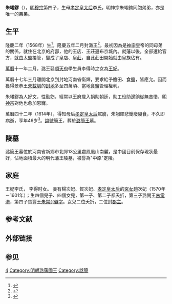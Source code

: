 '''朱翊鏐'''（{{bd|1568年|3月3日|1614年|7月4日|catIdx=Z朱}}），[[明穆宗|明穆宗]]第四子，生母[[孝定皇太后|孝定皇太后]]李氏，明神宗朱翊鈞同胞弟弟，亦是唯一的弟弟。

==生平==
隆慶二年（1568年）生<ref>{{cite web|title=大明穆宗庄皇帝实录第17卷|url=https://m.uuzuowen.com/gudianbook/shishudaquan/mingshilu/448890.html|access-date=2021-02-02|archive-date=2021-02-07|archive-url=https://web.archive.org/web/20210207234754/https://m.uuzuowen.com/gudianbook/shishudaquan/mingshilu/448890.html|dead-url=no}}</ref>，隆慶五年二月封潞王<ref>{{cite web|title=大明穆宗庄皇帝实录第54卷|url=https://m.uuzuowen.com/gudianbook/shishudaquan/mingshilu/448927.html|access-date=2021-06-07|archive-date=2021-06-07|archive-url=https://web.archive.org/web/20210607010606/https://m.uuzuowen.com/gudianbook/shishudaquan/mingshilu/448927.html|dead-url=no}}</ref>。最初因為是[[明神宗|神宗]]皇帝的同母弟的關係，就住在北京的府邸，他的王店、王莊遍布京城內。就藩以後，全部還給官方，就由太監接管，變成了皇店、[[皇莊|皇莊]]，自此莊田開始就由皇族佔有。

[[萬曆|萬曆]]十一年二月，潞王娶[[順天府|順天府]]學生員李得時之女為[[王妃|王妃]]。

萬曆十七年三月離開北京到封地河南省衛輝，要求給予贍田、食鹽，皆應允。因而獲得景恭王[[朱载圳|朱載圳]]的[[領地|封地]]多至四萬頃、當地食鹽管理權利。

朱翊鏐為人好文，性勤飭，經常以王府歲入捐助朝廷，助工役助邊餉從無吝惜，[[明神宗|明神宗]]對他也愈加恩寵。

萬曆四十二年（1614年），得知母后[[孝定皇太后|孝定皇太后]]駕崩，朱翊鏐悲慟廢寢食，不久即病逝，享年46岁<ref>{{cite web|title=大明神宗显皇帝实录第520卷|url=https://m.uuzuowen.com/gudianbook/shishudaquan/mingshilu/449444.html|access-date=2020-12-13|archive-date=2021-05-08|archive-url=https://web.archive.org/web/20210508093938/https://m.uuzuowen.com/gudianbook/shishudaquan/mingshilu/449444.html|dead-url=no}}</ref>。[[謚號|謚號]]簡王，葬於[[潞簡王墓|潞簡王墓]]。

==陵墓==
潞簡王墓位於河南省新鄉市北郊13公里處鳳凰山南麓，是中國目前保存現狀最好，佔地面積最大的明代藩王陵墓，被譽為"中原"定陵。
==家庭==
王妃李氏， 李得时女。 
妾有楊次妃、賀次妃、[[孝定皇太后|孝定皇太后]]的[[宮女|宮女]]趙次妃（1570年－1601年）；生四個兒子、四個女兒，第一子、第二子都夭折，第三子潞閔王[[朱常淓|朱常淓]]，第四子寶豐王[[朱常𰛭|朱常{{僻字]]。女兒二位夭折，二位封[[郡主|郡主]]。

==参考文献==
{{reflist}}
==外部链接==
{{Wikisourceshas|明史/卷104|明史/卷120}}

==参见==
{{s-start}}
{{s-none|無|[[明朝|明政府]]封之}}
{{s-ttl|title=[[明朝藩王列表_(潞王系)|明潞國國王]]|years=1571年－1614年}}
{{s-aft|after=子閔王[[朱常淓|朱常淓]]}}
{{end}} 
{{明穆宗皇室}}
[[Category:明穆宗皇子|4]]
[[Category:明朝潞藩國王|Category:明朝潞藩國王]]
[[Category:諡簡|Category:諡簡]]